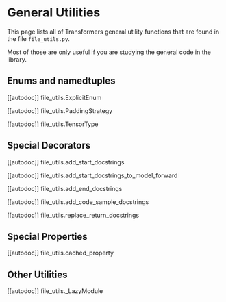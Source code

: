 <!--Copyright 2021 The HuggingFace Team. All rights reserved.

Licensed under the Apache License, Version 2.0 (the "License"); you may not use this file except in compliance with
the License. You may obtain a copy of the License at

http://www.apache.org/licenses/LICENSE-2.0

Unless required by applicable law or agreed to in writing, software distributed under the License is distributed on
an "AS IS" BASIS, WITHOUT WARRANTIES OR CONDITIONS OF ANY KIND, either express or implied. See the License for the
specific language governing permissions and limitations under the License.
-->

# General Utilities

This page lists all of Transformers general utility functions that are found in the file `file_utils.py`.

Most of those are only useful if you are studying the general code in the library.


## Enums and namedtuples

[[autodoc]] file_utils.ExplicitEnum

[[autodoc]] file_utils.PaddingStrategy

[[autodoc]] file_utils.TensorType

## Special Decorators

[[autodoc]] file_utils.add_start_docstrings

[[autodoc]] file_utils.add_start_docstrings_to_model_forward

[[autodoc]] file_utils.add_end_docstrings

[[autodoc]] file_utils.add_code_sample_docstrings

[[autodoc]] file_utils.replace_return_docstrings

## Special Properties

[[autodoc]] file_utils.cached_property

## Other Utilities

[[autodoc]] file_utils._LazyModule
